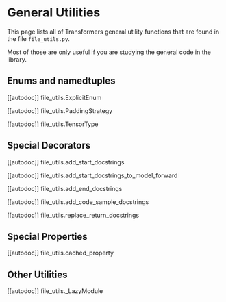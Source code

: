 <!--Copyright 2021 The HuggingFace Team. All rights reserved.

Licensed under the Apache License, Version 2.0 (the "License"); you may not use this file except in compliance with
the License. You may obtain a copy of the License at

http://www.apache.org/licenses/LICENSE-2.0

Unless required by applicable law or agreed to in writing, software distributed under the License is distributed on
an "AS IS" BASIS, WITHOUT WARRANTIES OR CONDITIONS OF ANY KIND, either express or implied. See the License for the
specific language governing permissions and limitations under the License.
-->

# General Utilities

This page lists all of Transformers general utility functions that are found in the file `file_utils.py`.

Most of those are only useful if you are studying the general code in the library.


## Enums and namedtuples

[[autodoc]] file_utils.ExplicitEnum

[[autodoc]] file_utils.PaddingStrategy

[[autodoc]] file_utils.TensorType

## Special Decorators

[[autodoc]] file_utils.add_start_docstrings

[[autodoc]] file_utils.add_start_docstrings_to_model_forward

[[autodoc]] file_utils.add_end_docstrings

[[autodoc]] file_utils.add_code_sample_docstrings

[[autodoc]] file_utils.replace_return_docstrings

## Special Properties

[[autodoc]] file_utils.cached_property

## Other Utilities

[[autodoc]] file_utils._LazyModule
